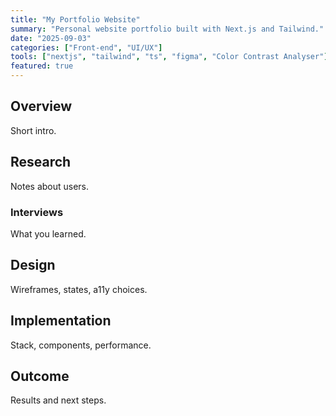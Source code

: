 ```yaml
---
title: "My Portfolio Website"
summary: "Personal website portfolio built with Next.js and Tailwind."
date: "2025-09-03"
categories: ["Front-end", "UI/UX"]
tools: ["nextjs", "tailwind", "ts", "figma", "Color Contrast Analyser"]
featured: true
---
```


## Overview
Short intro.

## Research
Notes about users.

### Interviews
What you learned.

## Design
Wireframes, states, a11y choices.

## Implementation
Stack, components, performance.

## Outcome
Results and next steps.
